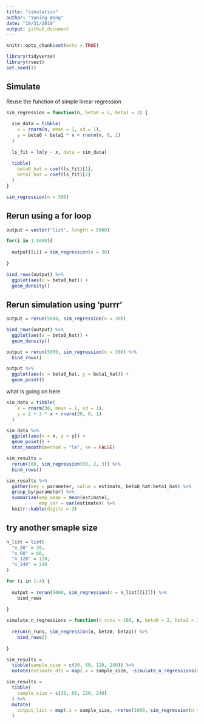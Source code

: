 ```yaml
---
title: "simulation"
author: "Yuning Wang"
date: "10/31/2019"
output: github_document
---
```


```r
knitr::opts_chunk$set(echo = TRUE)

library(tidyverse)
library(rvest)
set.seed(1)
```

## Simulate

Reuse the function of simple linear regression

```r
sim_regression = function(n, beta0 = 2, beta1 = 3) {
  
  sim_data = tibble(
    x = rnorm(n, mean = 1, sd = 1),
    y = beta0 + beta1 * x + rnorm(n, 0, 1)
  )
  
  ls_fit = lm(y ~ x, data = sim_data)
  
  tibble(
    beta0_hat = coef(ls_fit)[1],
    beta1_hat = coef(ls_fit)[2]
  )
}
```

```r
sim_regression(n = 300)
```

## Rerun using a for loop

```r
output = vector("list", length = 5000)

for(i in 1:5000){
  
  output[[i]] = sim_regression(n = 30)
  
}

bind_rows(output) %>% 
  ggplot(aes(x = beta0_hat)) +
  geom_density()
```



## Rerun simulation using 'purrr'

```r
output = rerun(5000, sim_regression(n = 30))

bind_rows(output) %>% 
  ggplot(aes(x = beta0_hat)) +
  geom_density()
```

```r
output = rerun(5000, sim_regression(n = 30)) %>% 
  bind_rows()

output %>% 
  ggplot(aes(x = beta0_hat, y = beta1_hat)) +
  geom_point()
```

what is going on here

```r
sim_data = tibble(
    x = rnorm(30, mean = 1, sd = 1),
    y = 2 + 3 * x + rnorm(30, 0, 1)
  )

sim_data %>% 
  ggplot(aes(x = x, y = y)) +
  geom_point() +
  stat_smooth(method = "lm", se = FALSE)
```



```r
sim_results = 
  rerun(100, sim_regression(30, 2, 3)) %>% 
  bind_rows()

sim_results %>% 
  gather(key = parameter, value = estimate, beta0_hat:beta1_hat) %>% 
  group_by(parameter) %>% 
  summarize(emp_mean = mean(estimate),
            emp_var = var(estimate)) %>% 
  knitr::kable(digits = 3)
```


## try another smaple size

```r
n_list = list(
  "n_30" = 30,
  "n_60" = 60,
  "n_120" = 120,
  "n_240" = 240
)

for (i in 1:4) {
  
  output = rerun(5000, sim_regression(n = n_list[[i]])) %>% 
    bind_rows
  
}


```

```r
simulate_n_regressions = function(n_runs = 100, n, beta0 = 2, beta1 = 3) {
  
  rerun(n_runs, sim_regression(n, beta0, beta1)) %>% 
    bind_rows()
  
}

sim_results = 
  tibble(sample_size = c(30, 60, 120, 240)) %>% 
  mutate(estimate_dfs = map(.x = sample_size, ~simulate_n_regressions(n = .x)))

sim_results = 
  tibble(
    sample_size = c(30, 60, 120, 240)
  ) %>% 
  mutate(
    output_list = map(.x = sample_size, ~rerun(1000, sim_regression(n = .x)))
  )
```





